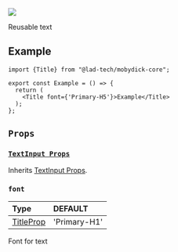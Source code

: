 
<img src={Title} height={600} />

Reusable text

## Example

```tsx
import {Title} from "@lad-tech/mobydick-core";

export const Example = () => {
  return (
    <Title font={'Primary-H5'}>Example</Title>
  );
};

```
## `Props`

### [`TextInput Props`](https://reactnative.dev/docs/textinput#props)

Inherits [TextInput Props](https://reactnative.dev/docs/textinput#props).

### `font`

| Type                                                                                                  | DEFAULT      |
|:------------------------------------------------------------------------------------------------------|:-------------|
| [TitleProp](https://github.com/lad-tech/mobydick/blob/main/packages/core/src/typography/types.ts#L49) | 'Primary-H1' |

Font for text
